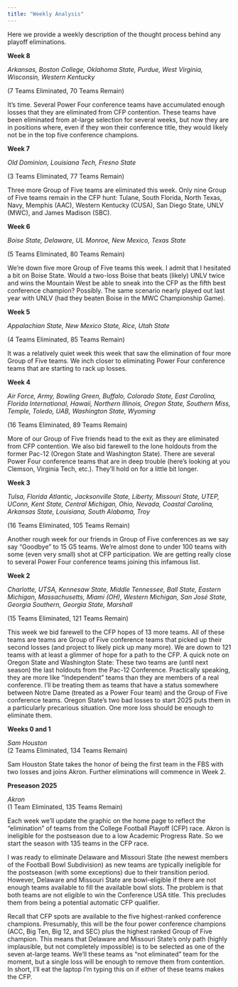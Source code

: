 ```yaml
---
title: "Weekly Analysis"
---
```


Here we provide a weekly description of the thought process behind any playoff eliminations.

**Week 8**

*Arkansas, Boston College, Oklahoma State, Purdue, West Virginia, Wisconsin, Western Kentucky*

(7 Teams Eliminated, 70 Teams Remain)

It's time. Several Power Four conference teams have accumulated enough losses that they are eliminated from CFP contention. These teams have been eliminated from at-large selection for several weeks, but now they are in positions where, even if they won their conference title, they would likely not be in the top five conference champions. 

**Week 7**

*Old Dominion, Louisiana Tech, Fresno State*

(3 Teams Eliminated, 77 Teams Remain)

Three more Group of Five teams are eliminated this week. Only nine Group of Five teams remain in the CFP hunt: Tulane, South Florida, North Texas, Navy, Memphis (AAC), Western Kentucky (CUSA), San Diego State, UNLV (MWC), and James Madison (SBC). 

**Week 6**

*Boise State, Delaware, UL Monroe, New Mexico, Texas State*

(5 Teams Eliminated, 80 Teams Remain)

We're down five more Group of Five teams this week. I admit that I hesitated a bit on Boise State. Would a two-loss Boise that beats (likely) UNLV twice and wins the Mountain West be able to sneak into the CFP as the fifth best conference champion? Possibly. The same scenario nearly played out last year with UNLV (had they beaten Boise in the MWC Championship Game).

**Week 5**

*Appalachian State, New Mexico State, Rice, Utah State*

(4 Teams Eliminated, 85 Teams Remain)

It was a relatively quiet week this week that saw the elimination of four more Group of Five teams. We inch closer to eliminating Power Four conference teams that are starting to rack up losses. 

**Week 4**

*Air Force, Army, Bowling Green, Buffalo, Colorado State, East Carolina, Florida International, Hawaii, Northern Illinois, Oregon State, Southern Miss, Temple, Toledo, UAB, Washington State, Wyoming*

(16 Teams Eliminated, 89 Teams Remain)

More of our Group of Five friends head to the exit as they are eliminated from CFP contention. We also bid farewell to the lone holdouts from the former Pac-12 (Oregon State and Washington State). There are several Power Four conference teams that are in deep trouble (here's looking at you Clemson, Virginia Tech, etc.). They'll hold on for a little bit longer.

**Week 3**

*Tulsa, Florida Atlantic, Jacksonville State, Liberty, Missouri State, UTEP, UConn, Kent State, Central Michigan, Ohio, Nevada, Coastal Carolina, Arkansas State, Louisiana, South Alabama, Troy*

(16 Teams Eliminated, 105 Teams Remain)

Another rough week for our friends in Group of Five conferences as we say say "Goodbye" to 15 G5 teams. We're almost done to under 100 teams with some (even very small) shot at CFP participation. We are getting really close to several Power Four conference teams joining this infamous list.

**Week 2**

*Charlotte, UTSA, Kennesaw State, Middle Tennessee, Ball State, Eastern Michigan, Massachusetts, Miami (OH), Western Michigan, San José State, Georgia Southern, Georgia State, Marshall*

(15 Teams Eliminated, 121 Teams Remain)

This week we bid farewell to the CFP hopes of 13 more teams. All of these teams are teams are Group of Five conference teams that picked up their second losses (and project to likely pick up many more). We are down to 121 teams with at least a glimmer of hope for a path to the CFP. A quick note on Oregon State and Washington State: These two teams are (until next season) the last holdouts from the Pac-12 Conference. Practically speaking, they are more like "Independent" teams than they are members of a real conference. I'll be treating them as teams that have a status somewhere between Notre Dame (treated as a Power Four team) and the Group of Five conference teams. Oregon State's two bad losses to start 2025 puts them in a particularly precarious situation. One more loss should be enough to eliminate them.

**Weeks 0 and 1**

*Sam Houston\
*(2 Teams Eliminated, 134 Teams Remain)

Sam Houston State takes the honor of being the first team in the FBS with two losses and joins Akron. Further eliminations will commence in Week 2.

**Preseason 2025**

*Akron* *\
*(1 Team Eliminated, 135 Teams Remain)

Each week we'll update the graphic on the home page to reflect the "elimination" of teams from the College Football Playoff (CFP) race. Akron is ineligible for the postseason due to a low Academic Progress Rate. So we start the season with 135 teams in the CFP race.

I was ready to eliminate Delaware and Missouri State (the newest members of the Football Bowl Subdivision) as new teams are typically ineligible for the postseason (with some exceptions) due to their transition period. However, Delaware and Missouri State are bowl-eligible if there are not enough teams available to fill the available bowl slots. The problem is that both teams are not eligible to win the Conference USA title. This precludes them from being a potential automatic CFP qualifier.

Recall that CFP spots are available to the five highest-ranked conference champions. Presumably, this will be the four power conference champions (ACC, Big Ten, Big 12, and SEC) plus the highest ranked Group of Five champion. This means that Delaware and Missouri State's only path (highly implausible, but not completely impossible) is to be selected as one of the seven at-large teams. We'll these teams as "not eliminated" team for the moment, but a single loss will be enough to remove them from contention. In short, I'll eat the laptop I'm typing this on if either of these teams makes the CFP.
